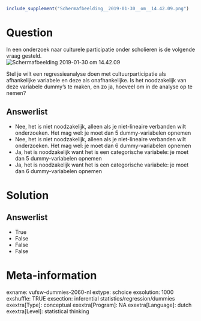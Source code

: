 ```{r, echo = FALSE, results = "hide"}
include_supplement("Schermafbeelding__2019-01-30__om__14.42.09.png")
```

Question
========
In een onderzoek naar culturele participatie onder scholieren is de
volgende vraag gesteld.  
<img src="Schermafbeelding__2019-01-30__om__14.42.09.png"
class="fr-fic fr-dii tvcss_2"
alt="Schermafbeelding 2019-01-30 om 14.42.09" />  
  
Stel je wilt een regressieanalyse doen met cultuurparticipatie als
afhankelijke variabele en deze als onafhankelijke. Is het noodzakelijk
van deze variabele dummy’s te maken, en zo ja, hoeveel om in de analyse
op te nemen?

Answerlist
----------
* Nee, het is niet noodzakelijk, alleen als je niet-lineaire verbanden
  wilt onderzoeken. Het mag wel: je moet dan 5 dummy-variabelen opnemen
* Nee, het is niet noodzakelijk, alleen als je niet-lineaire verbanden
  wilt onderzoeken. Het mag wel: je moet dan 6 dummy-variabelen opnemen
* Ja, het is noodzakelijk want het is een categorische variabele: je moet
  dan 5 dummy-variabelen opnemen
* Ja, het is noodzakelijk want het is een categorische variabele: je moet
  dan 6 dummy-variabelen opnemen

Solution
========










Answerlist
----------
* True
* False
* False
* False

Meta-information
================
exname: vufsw-dummies-2060-nl
extype: schoice
exsolution: 1000
exshuffle: TRUE
exsection: inferential statistics/regression/dummies
exextra[Type]: conceptual
exextra[Program]: NA
exextra[Language]: dutch
exextra[Level]: statistical thinking

